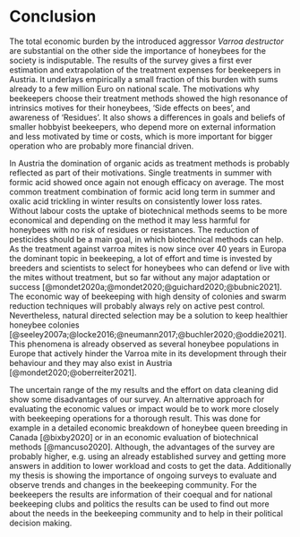 # Conclusion

The total economic burden by the introduced aggressor *Varroa destructor* are substantial on the other side the importance of honeybees for the society is indisputable. The results of the survey gives a first ever estimation and extrapolation of the treatment expenses for beekeepers in Austria. It underlays empirically a small fraction of this burden with sums already to a few million Euro on national scale. The motivations why beekeepers choose their treatment methods showed the high resonance of intrinsics motives for their honeybees, 'Side effects on bees', and awareness of 'Residues'. It also shows a differences in goals and beliefs of smaller hobbyist beekeepers, who depend more on external information and less motivated by time or costs, which is more important for bigger operation who are probably more financial driven. 

In Austria the domination of organic acids as treatment methods is probably reflected as part of their motivations. Single treatments in summer with formic acid showed once again not enough efficacy on average. The most common treatment combination of formic acid long term in summer and oxalic acid trickling in winter results on consistently lower loss rates. Without labour costs the uptake of biotechnical methods seems to be more economical and depending on the method it may less harmful for honeybees with no risk of residues or resistances. The reduction of pesticides should be a main goal, in which biotechnical methods can help. As the treatment against varroa mites is now since over 40 years in Europa the dominant topic in beekeeping, a lot of effort and time is invested by breeders and scientists to select for honeybees who can defend or live with the mites without treatment, but so far without any major adaptation or success [@mondet2020a;@mondet2020;@guichard2020;@bubnic2021]. The economic way of beekeeping with high density of colonies and swarm reduction techniques will probably always rely on active pest control. Nevertheless, natural directed selection may be a solution to keep healthier honeybee colonies [@seeley2007a;@locke2016;@neumann2017;@buchler2020;@oddie2021]. This phenomena is already observed as several honeybee populations in Europe that actively hinder the Varroa mite in its development through their behaviour and they may also exist in Austria [@mondet2020;@oberreiter2021].

The uncertain range of the my results and the effort on data cleaning did show some disadvantages of our survey. An alternative approach for evaluating the economic values or impact would be to work more closely with beekeeping operations for a thorough result. This was done for example in a detailed economic breakdown of honeybee queen breeding in Canada [@bixby2020] or in an economic evaluation of biotechnical methods [@mancuso2020]. Although, the advantages of the survey are probably higher, e.g. using an already established survey and getting more answers in addition to lower workload and costs to get the data. Additionally my thesis is showing the importance of ongoing surveys to evaluate and observe trends and changes in the beekeeping community. For the beekeepers the results are information of their coequal and for national beekeeping clubs and politics the results can be used to find out more about the needs in the beekeeping community and to help in their political decision making. 
